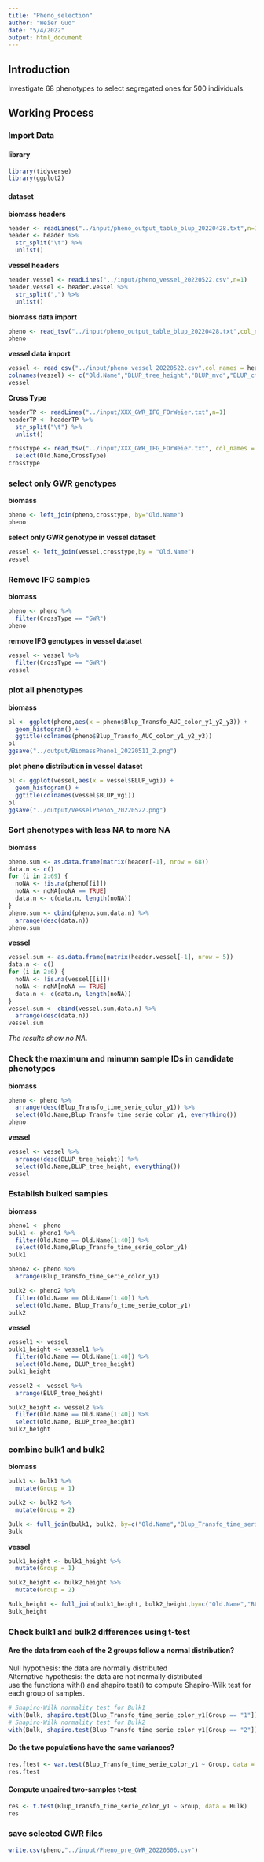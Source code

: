 ```yaml
---
title: "Pheno_selection"
author: "Weier Guo"
date: "5/4/2022"
output: html_document
---
```


## Introduction 
Investigate 68 phenotypes to select segregated ones for 500 individuals. 

## Working Process ##
### Import Data ###
#### library ####
```r
library(tidyverse)
library(ggplot2)
```

#### dataset ####
**biomass headers**
```r
header <- readLines("../input/pheno_output_table_blup_20220428.txt",n=1)
header <- header %>%
  str_split("\t") %>%
  unlist()
```

**vessel headers**
```r
header.vessel <- readLines("../input/pheno_vessel_20220522.csv",n=1)
header.vessel <- header.vessel %>%
  str_split(",") %>%
  unlist()
```

**biomass data import**
```r
pheno <- read_tsv("../input/pheno_output_table_blup_20220428.txt",col_names = header,comment = "Old")
pheno
```

**vessel data import**
```r
vessel <- read_csv("../input/pheno_vessel_20220522.csv",col_names = header.vessel,comment = "Geno")
colnames(vessel) <- c("Old.Name","BLUP_tree_height","BLUP_mvd","BLUP_cmvd","BLUP_cvf","BLUP_vgi")
vessel
```

**Cross Type**
```r
headerTP <- readLines("../input/XXX_GWR_IFG_FOrWeier.txt",n=1)
headerTP <- headerTP %>%
  str_split("\t") %>%
  unlist()

crosstype <- read_tsv("../input/XXX_GWR_IFG_FOrWeier.txt", col_names = headerTP, comment = "Old") %>%
  select(Old.Name,CrossType)
crosstype
```

### select only GWR genotypes ###
**biomass**
```r
pheno <- left_join(pheno,crosstype, by="Old.Name")
pheno
```
**select only GWR genotype in vessel dataset**
```r
vessel <- left_join(vessel,crosstype,by = "Old.Name")
vessel
```

### Remove IFG samples ###
**biomass**
```r
pheno <- pheno %>%
  filter(CrossType == "GWR") 
pheno
```
**remove IFG genotypes in vessel dataset**
```r
vessel <- vessel %>%
  filter(CrossType == "GWR") 
vessel
```

### plot all phenotypes ###
**biomass**
```r
pl <- ggplot(pheno,aes(x = pheno$Blup_Transfo_AUC_color_y1_y2_y3)) +
  geom_histogram() +
  ggtitle(colnames(pheno$Blup_Transfo_AUC_color_y1_y2_y3)) 
pl
ggsave("../output/BiomassPheno1_20220511_2.png")
```

**plot pheno distribution in vessel dataset**
```r
pl <- ggplot(vessel,aes(x = vessel$BLUP_vgi)) +
  geom_histogram() +
  ggtitle(colnames(vessel$BLUP_vgi)) 
pl
ggsave("../output/VesselPheno5_20220522.png")
```

### Sort phenotypes with less NA to more NA ###
**biomass**
```r
pheno.sum <- as.data.frame(matrix(header[-1], nrow = 68))
data.n <- c()
for (i in 2:69) {
  noNA <- !is.na(pheno[[i]])
  noNA <- noNA[noNA == TRUE]
  data.n <- c(data.n, length(noNA))
}
pheno.sum <- cbind(pheno.sum,data.n) %>%
  arrange(desc(data.n))
pheno.sum
```
**vessel**
```r
vessel.sum <- as.data.frame(matrix(header.vessel[-1], nrow = 5))
data.n <- c()
for (i in 2:6) {
  noNA <- !is.na(vessel[[i]])
  noNA <- noNA[noNA == TRUE]
  data.n <- c(data.n, length(noNA))
}
vessel.sum <- cbind(vessel.sum,data.n) %>%
  arrange(desc(data.n))
vessel.sum
```
_The results show no NA._

### Check the maximum and minumn sample IDs in candidate phenotypes ###
**biomass**
```r
pheno <- pheno %>%
  arrange(desc(Blup_Transfo_time_serie_color_y1)) %>%
  select(Old.Name,Blup_Transfo_time_serie_color_y1, everything())
pheno
```
**vessel**
```r
vessel <- vessel %>%
  arrange(desc(BLUP_tree_height)) %>%
  select(Old.Name,BLUP_tree_height, everything())
vessel
```

### Establish bulked samples ###
**biomass**
```r
pheno1 <- pheno
bulk1 <- pheno1 %>%
  filter(Old.Name == Old.Name[1:40]) %>%
  select(Old.Name,Blup_Transfo_time_serie_color_y1)
bulk1
```

```r
pheno2 <- pheno %>%
  arrange(Blup_Transfo_time_serie_color_y1) 

bulk2 <- pheno2 %>%
  filter(Old.Name == Old.Name[1:40]) %>%
  select(Old.Name, Blup_Transfo_time_serie_color_y1)
bulk2
```

**vessel**
```r
vessel1 <- vessel
bulk1_height <- vessel1 %>%
  filter(Old.Name == Old.Name[1:40]) %>%
  select(Old.Name, BLUP_tree_height)
bulk1_height
```

```r
vessel2 <- vessel %>%
  arrange(BLUP_tree_height) 

bulk2_height <- vessel2 %>%
  filter(Old.Name == Old.Name[1:40]) %>%
  select(Old.Name, BLUP_tree_height)
bulk2_height
```

### combine bulk1 and bulk2
**biomass**
```r
bulk1 <- bulk1 %>%
  mutate(Group = 1)

bulk2 <- bulk2 %>%
  mutate(Group = 2)

Bulk <- full_join(bulk1, bulk2, by=c("Old.Name","Blup_Transfo_time_serie_color_y1","Group"))
Bulk
```
**vessel**
```r
bulk1_height <- bulk1_height %>%
  mutate(Group = 1)

bulk2_height <- bulk2_height %>%
  mutate(Group = 2)

Bulk_height <- full_join(bulk1_height, bulk2_height,by=c("Old.Name","BLUP_tree_height","Group"))
Bulk_height
```

### Check bulk1 and bulk2 differences using t-test ###
#### Are the data from each of the 2 groups follow a normal distribution? ####

Null hypothesis: the data are normally distributed  
Alternative hypothesis: the data are not normally distributed  
use the functions with() and shapiro.test() to compute Shapiro-Wilk test for each group of samples.  
```r
# Shapiro-Wilk normality test for Bulk1
with(Bulk, shapiro.test(Blup_Transfo_time_serie_color_y1[Group == "1"]))
# Shapiro-Wilk normality test for Bulk2
with(Bulk, shapiro.test(Blup_Transfo_time_serie_color_y1[Group == "2"])) 
```
#### Do the two populations have the same variances? ####
```r
res.ftest <- var.test(Blup_Transfo_time_serie_color_y1 ~ Group, data = Bulk)
res.ftest
```

#### Compute unpaired two-samples t-test ####
```r
res <- t.test(Blup_Transfo_time_serie_color_y1 ~ Group, data = Bulk)
res
```


### save selected GWR files ###
```r
write.csv(pheno,"../input/Pheno_pre_GWR_20220506.csv")
```


